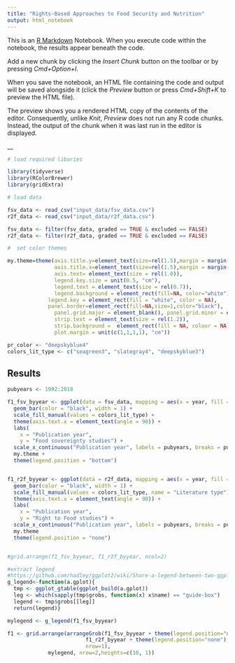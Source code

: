 ```yaml
---
title: "Rights-Based Approaches to Food Security and Nutrition"
output: html_notebook
---
```


This is an [R Markdown](http://rmarkdown.rstudio.com) Notebook. When you execute code within the notebook, the results appear beneath the code. 

Add a new chunk by clicking the *Insert Chunk* button on the toolbar or by pressing *Cmd+Option+I*.

When you save the notebook, an HTML file containing the code and output will be saved alongside it (click the *Preview* button or press *Cmd+Shift+K* to preview the HTML file). 

The preview shows you a rendered HTML copy of the contents of the editor. Consequently, unlike *Knit*, *Preview* does not run any R code chunks. Instead, the output of the chunk when it was last run in the editor is displayed.

__ 

```r
# load required libaries

library(tidyverse)
library(RColorBrewer)
library(gridExtra)

# load data

fsv_data <- read_csv("input_data/fsv_data.csv")
r2f_data <- read_csv("input_data/r2f_data.csv")

fsv_data <- filter(fsv_data, graded == TRUE & excluded == FALSE)
r2f_data <- filter(r2f_data, graded == TRUE & excluded == FALSE)

#  set color themes

my.theme=theme(axis.title.y=element_text(size=rel(1.5),margin = margin(t = 10, r = 10, b = 20, l = 20)),
               axis.title.x=element_text(size=rel(1.5),margin = margin(t = 10, r = 10, b = 10, l = 10)),
               axis.text= element_text(size = rel(1.0)),
               legend.key.size = unit(0.5, "cm"),
               legend.text = element_text(size = rel(0.7)),
               legend.background = element_rect(fill=NA, color="white"),
             legend.key = element_rect(fill = "white", color = NA),
             panel.border=element_rect(fill=NA,size=1,color="black"),
               panel.grid.major = element_blank(), panel.grid.minor = element_blank(), panel.background = element_rect(fill = "white"),
               strip.text = element_text(size = rel(1.2)),
               strip.background =  element_rect(fill = NA, colour = NA),
               plot.margin = unit(c(1,1,1,1), "cm"))

pr_color <- "deepskyblue4"
colors_lit_type <- c("seagreen3", "slategray4", "deepskyblue3")
```

## Results

```r
pubyears <- 1992:2018

f1_fsv_byyear <- ggplot(data = fsv_data, mapping = aes(x = year, fill = type_peer_grey)) +
  geom_bar(color = "black", width = 1) +
  scale_fill_manual(values = colors_lit_type) +
  theme(axis.text.x = element_text(angle = 90)) +
  labs(
    x = "Publication year",
    y = "Food sovereignty studies") +
  scale_x_continuous("Publication year", labels = pubyears, breaks = pubyears) +
  my.theme +
  theme(legend.position = "bottom")


f1_r2f_byyear <- ggplot(data = r2f_data, mapping = aes(x = year, fill = type_peer_grey)) +
  geom_bar(color = "black", width = 1) +
  scale_fill_manual(values = colors_lit_type, name = "Literature type") +
  theme(axis.text.x = element_text(angle = 90)) +
  labs(
    x = "Publication year",
    y = "Right to Food studies") +
  scale_x_continuous("Publication year", labels = pubyears, breaks = pubyears) +
  my.theme
  theme(legend.position = "none")


#grid.arrange(f1_fsv_byyear, f1_r2f_byyear, ncol=2)

#extract legend
#https://github.com/hadley/ggplot2/wiki/Share-a-legend-between-two-ggplot2-graphs
g_legend<-function(a.gplot){
  tmp <- ggplot_gtable(ggplot_build(a.gplot))
  leg <- which(sapply(tmp$grobs, function(x) x$name) == "guide-box")
  legend <- tmp$grobs[[leg]]
  return(legend)}

mylegend <- g_legend(f1_fsv_byyear)

f1 <- grid.arrange(arrangeGrob(f1_fsv_byyear + theme(legend.position="none"),
                         f1_r2f_byyear + theme(legend.position="none"),
                         nrow=1),
             mylegend, nrow=2,heights=c(10, 1))
```

